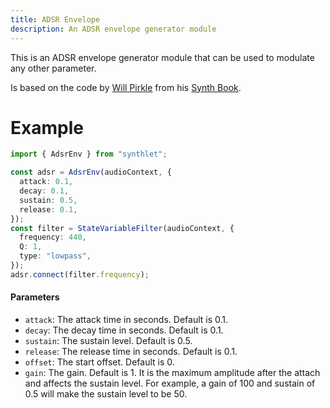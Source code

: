 ```yaml
---
title: ADSR Envelope
description: An ADSR envelope generator module
---
```


This is an ADSR envelope generator module that can be used to modulate any other parameter.

Is based on the code by [Will Pirkle](https://www.willpirkle.com/) from his [Synth Book](https://www.willpirkle.com/synthbook/).

# Example

```ts
import { AdsrEnv } from "synthlet";

const adsr = AdsrEnv(audioContext, {
  attack: 0.1,
  decay: 0.1,
  sustain: 0.5,
  release: 0.1,
});
const filter = StateVariableFilter(audioContext, {
  frequency: 440,
  Q: 1,
  type: "lowpass",
});
adsr.connect(filter.frequency);
```

#### Parameters

- `attack`: The attack time in seconds. Default is 0.1.
- `decay`: The decay time in seconds. Default is 0.1.
- `sustain`: The sustain level. Default is 0.5.
- `release`: The release time in seconds. Default is 0.1.
- `offset`: The start offset. Default is 0.
- `gain`: The gain. Default is 1. It is the maximum amplitude after the attach and affects the sustain level. For example, a gain of 100 and sustain of 0.5 will make the sustain level to be 50.
